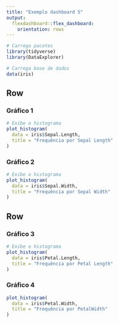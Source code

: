 ---
title: "Exemplo dashboard 5"
output: 
  flexdashboard::flex_dashboard:
    orientation: rows
---

```{r setup, include = FALSE}
# Carrega pacotes
library(tidyverse)
library(DataExplorer)

# Carrega base de dados
data(iris)
```

Row
-------------------------------------
     
### Gráfico 1
     
```{r}
# Exibe o histograma
plot_histogram(
  data = iris$Sepal.Length,
  title = "Frequência por Sepal Length"
)
```
  
### Gráfico 2

```{r}
# Exibe o histograma
plot_histogram(
  data = iris$Sepal.Width,
  title = "Frequência por Sepal Width"
)
```   
 
Row
-------------------------------------

### Gráfico 3
    
```{r}
# Exibe o histograma
plot_histogram(
  data = iris$Petal.Length,
  title = "Frequência por Petal Length"
)
```

### Gráfico 4

```{r}
plot_histogram(
  data = iris$Petal.Width,
  title = "Frequência por PetalWidth"
)
```